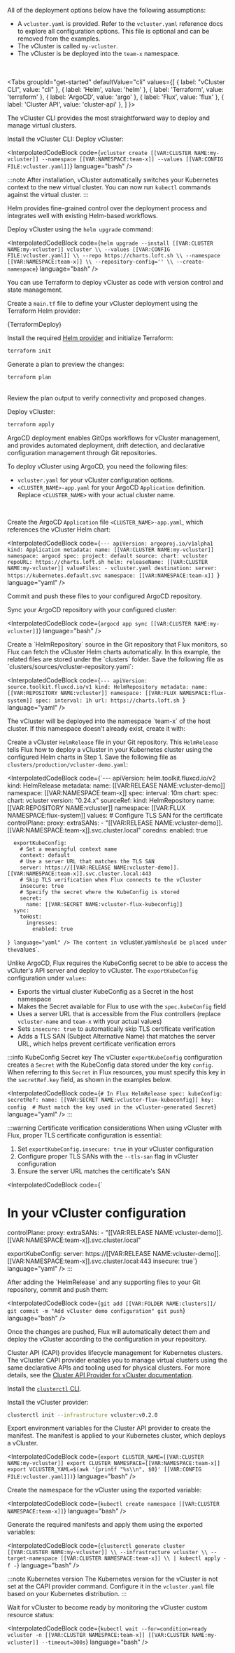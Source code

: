 

All of the deployment options below have the following assumptions:

- A `vcluster.yaml` is provided. Refer to the `vcluster.yaml` reference docs to explore all configuration options. This file is optional and can be removed from the examples.
- The vCluster is called `my-vcluster`.
- The vCluster is be deployed into the `team-x` namespace.

<br></br>
<Tabs
  groupId="get-started"
  defaultValue="cli"
  values={[
    { label: "vCluster CLI", value: "cli" },
    { label: 'Helm', value: 'helm' },
    { label: 'Terraform', value: 'terraform' },
    { label: 'ArgoCD', value: 'argo' },
    { label: 'Flux', value: 'flux' },
    { label: 'Cluster API', value: 'cluster-api' },
  ]
}>
<TabItem value="cli">

The vCluster CLI provides the most straightforward way to deploy and manage virtual clusters.

<Flow>
<Step>
Install the vCluster CLI:

<InstallCLIFragment/>

</Step>

<Step>
Deploy vCluster:

<InterpolatedCodeBlock
  code={`vcluster create [[VAR:CLUSTER NAME:my-vcluster]] --namespace [[VAR:NAMESPACE:team-x]] --values [[VAR:CONFIG FILE:vcluster.yaml]]`}
  language="bash"
/>

:::note
After installation, vCluster automatically switches your Kubernetes context to the new virtual cluster. You can now run `kubectl` commands against the virtual cluster.
:::

</Step>
</Flow>

</TabItem>
<TabItem value="helm">

Helm provides fine-grained control over the deployment process and integrates well with existing Helm-based workflows.

<Flow>
<Step>

Deploy vCluster using the `helm upgrade` command:

<InterpolatedCodeBlock
  code={`helm upgrade --install [[VAR:CLUSTER NAME:my-vcluster]] vcluster \\
    --values [[VAR:CONFIG FILE:vcluster.yaml]] \\
    --repo https://charts.loft.sh \\
    --namespace [[VAR:NAMESPACE:team-x]] \\
    --repository-config='' \\
    --create-namespace`}
  language="bash"
/>

</Step>
</Flow>

</TabItem>
<TabItem value="terraform">

You can use Terraform to deploy vCluster as code with version control and state management.

<Flow>
<Step>

Create a `main.tf` file to define your vCluster deployment using the Terraform Helm provider:

<CodeBlock language="hcl">{TerraformDeploy}</CodeBlock>

</Step>

<Step>

Install the required [Helm provider](https://registry.terraform.io/providers/hashicorp/helm/latest) and initialize Terraform:

```bash
terraform init
```

</Step>

<Step>

Generate a plan to preview the changes:

```bash
terraform plan
```

<br />
Review the plan output to verify connectivity and proposed changes.
</Step>

<Step>

Deploy vCluster:

```bash
terraform apply
```

</Step>
</Flow>

</TabItem>
<TabItem value="argo">

ArgoCD deployment enables GitOps workflows for vCluster management, and provides automated deployment, drift detection, and declarative configuration management through Git repositories.

To deploy vCluster using ArgoCD, you need the following files:

- `vcluster.yaml` for your vCluster configuration options.
- `<CLUSTER_NAME>-app.yaml` for your ArgoCD `Application` definition. Replace `<CLUSTER_NAME>` with your actual cluster name.

<br />

<Flow>
<Step>

Create the ArgoCD `Application` file `<CLUSTER_NAME>-app.yaml`, which references the vCluster Helm chart:

<InterpolatedCodeBlock
  code={`---
  apiVersion: argoproj.io/v1alpha1
  kind: Application
  metadata:
    name: [[VAR:CLUSTER NAME:my-vcluster]]
    namespace: argocd
  spec:
    project: default
    source:
      chart: vcluster
      repoURL: https://charts.loft.sh
      helm:
        releaseName: [[VAR:CLUSTER NAME:my-vcluster]]
        valueFiles:
          - vcluster.yaml
    destination:
      server: https://kubernetes.default.svc
      namespace: [[VAR:NAMESPACE:team-x]]
  `}
  language="yaml"
/>

</Step>

<Step>

Commit and push these files to your configured ArgoCD repository.

</Step>

<Step>

Sync your ArgoCD repository with your configured cluster:

<InterpolatedCodeBlock
 code={`argocd app sync [[VAR:CLUSTER NAME:my-vcluster]]`}
 language="bash"
/>

</Step>
</Flow>

</TabItem>
<TabItem value="flux">
<Flow id="flux-deploy-vcluster">
<Step>
Create a `HelmRepository` source in the Git repository that Flux monitors, so Flux can fetch the vCluster Helm charts automatically. In this example, the related files are stored under the `clusters` folder.
Save the following file as `clusters/sources/vcluster-repository.yaml`:

<InterpolatedCodeBlock
  code={`---
  apiVersion: source.toolkit.fluxcd.io/v1
  kind: HelmRepository
  metadata:
    name: [[VAR:REPOSITORY NAME:vcluster]]
    namespace: [[VAR:FLUX NAMESPACE:flux-system]]
  spec:
    interval: 1h
    url: https://charts.loft.sh
  `}
  language="yaml"
/>

</Step>

<Step>
The vCluster will be deployed into the namespace `team-x` of the host cluster. If this namespace doesn’t already exist, create it with:
<InterpolatedCodeBlock
 code={`kubectl create namespace [[VAR:NAMESPACE:team-x]]`}
 language="bash"
/>


</Step>

<Step>

Create a vCluster `HelmRelease` file in your Git repository. This `HelmRelease` tells Flux how to deploy a vCluster in your Kubernetes cluster using the configured Helm charts in Step 1.
Save the following file as `clusters/production/vcluster-demo.yaml`:

<InterpolatedCodeBlock
  code={`---
  apiVersion: helm.toolkit.fluxcd.io/v2
  kind: HelmRelease
  metadata:
    name: [[VAR:RELEASE NAME:vcluster-demo]]
    namespace: [[VAR:NAMESPACE:team-x]]
  spec:
    interval: 10m
    chart:
      spec:
        chart: vcluster
        version: "0.24.x"
        sourceRef:
          kind: HelmRepository
          name: [[VAR:REPOSITORY NAME:vcluster]]
          namespace: [[VAR:FLUX NAMESPACE:flux-system]]
    values:
      # Configure TLS SAN for the certificate
      controlPlane:
        proxy:
          extraSANs:
            - "[[VAR:RELEASE NAME:vcluster-demo]].[[VAR:NAMESPACE:team-x]].svc.cluster.local"
        coredns:
          enabled: true

      exportKubeConfig:
        # Set a meaningful context name
        context: default
        # Use a server URL that matches the TLS SAN
        server: https://[[VAR:RELEASE NAME:vcluster-demo]].[[VAR:NAMESPACE:team-x]].svc.cluster.local:443
        # Skip TLS verification when Flux connects to the vCluster
        insecure: true
        # Specify the secret where the KubeConfig is stored
        secret:
          name: [[VAR:SECRET NAME:vcluster-flux-kubeconfig]]
      sync:
        toHost:
          ingresses:
            enabled: true
  `}
  language="yaml"
/>
The content in `vcluster.yaml` should be placed under the `values`.

Unlike ArgoCD, Flux requires the KubeConfig secret to be able to access the vCluter's API server and deploy to vCluster. 
The `exportKubeConfig` configuration under `values`:
- Exports the virtual cluster KubeConfig as a Secret in the host namespace
- Makes the Secret available for Flux to use with the `spec.kubeConfig` field
- Uses a server URL that is accessible from the Flux controllers (replace `vcluster-name` and `team-x` with your actual values)
- Sets `insecure: true` to automatically skip TLS certificate verification
- Adds a TLS SAN (Subject Alternative Name) that matches the server URL, which helps prevent certificate verification errors

:::info KubeConfig Secret key
The vCluster `exportKubeConfig` configuration creates a `Secret` with the KubeConfig data stored under the key `config`. When referring to this `Secret` in Flux resources, you must specify this key in the `secretRef.key` field, as shown in the examples below.

<InterpolatedCodeBlock
  code={`# In Flux HelmRelease
spec:
  kubeConfig:
    secretRef:
      name: [[VAR:SECRET NAME:vcluster-flux-kubeconfig]]
      key: config  # Must match the key used in the vCluster-generated Secret`}
  language="yaml"
/>
:::

:::warning Certificate verification considerations
When using vCluster with Flux, proper TLS certificate configuration is essential:

1. Set `exportKubeConfig.insecure: true` in your vCluster configuration
2. Configure proper TLS SANs with the `--tls-san` flag in vCluster configuration
3. Ensure the server URL matches the certificate's SAN

<InterpolatedCodeBlock
  code={`
# In your vCluster configuration
controlPlane:
  proxy:
    extraSANs:
      - "[[VAR:RELEASE NAME:vcluster-demo]].[[VAR:NAMESPACE:team-x]].svc.cluster.local"

exportKubeConfig:
  server: https://[[VAR:RELEASE NAME:vcluster-demo]].[[VAR:NAMESPACE:team-x]].svc.cluster.local:443
  insecure: true`}
  language="yaml"
/>
:::

</Step>

<Step>
After adding the `HelmRelease` and any supporting files to your Git repository, commit and push them:

<InterpolatedCodeBlock
  code={`git add [[VAR:FOLDER NAME:clusters]]/
git commit -m "Add vCluster demo configuration"
git push`}
  language="bash"
/>


Once the changes are pushed, Flux will automatically detect them and deploy the vCluster according to the configuration in your repository.

</Step>
</Flow>

</TabItem>
<TabItem value="cluster-api">

Cluster API (CAPI) provides lifecycle management for Kubernetes clusters. The vCluster CAPI provider enables you to manage virtual clusters using the same declarative APIs and tooling used for physical clusters. For more details, see the [Cluster API Provider for vCluster documentation](https://github.com/loft-sh/cluster-api-provider-vcluster).

<Flow>
<Step>

Install the [`clusterctl` CLI](https://cluster-api.sigs.k8s.io/user/quick-start.html#install-clusterctl).

</Step>

<Step>

Install the vCluster provider:

```bash
clusterctl init --infrastructure vcluster:v0.2.0
```

</Step>

<Step>

Export environment variables for the Cluster API provider to create the manifest. The manifest is applied to your Kubernetes cluster, which deploys a vCluster.

<InterpolatedCodeBlock
  code={`export CLUSTER_NAME=[[VAR:CLUSTER NAME:my-vcluster]]
export CLUSTER_NAMESPACE=[[VAR:NAMESPACE:team-x]]
export VCLUSTER_YAML=$(awk '{printf "%s\\n", $0}' [[VAR:CONFIG FILE:vcluster.yaml]])`}
  language="bash"
/>

</Step>

<Step>

Create the namespace for the vCluster using the exported variable:

<InterpolatedCodeBlock
  code={`kubectl create namespace [[VAR:CLUSTER NAMESPACE:team-x]]`}
  language="bash"
/>
</Step>

<Step>

Generate the required manifests and apply them using the exported variables:

<InterpolatedCodeBlock
  code={`clusterctl generate cluster [[VAR:CLUSTER NAME:my-vcluster]] \\
    --infrastructure vcluster \\
    --target-namespace [[VAR:CLUSTER NAMESPACE:team-x]] \\
  | kubectl apply -f -`}
  language="bash"
/>

:::note Kubernetes version
The Kubernetes version for the vCluster is not set at the CAPI provider command. Configure it in the `vcluster.yaml` file based on your Kubernetes distribution.
:::

</Step>

<Step>

Wait for vCluster to become ready by monitoring the vCluster custom resource status:

<InterpolatedCodeBlock
  code={`kubectl wait --for=condition=ready vcluster -n [[VAR:CLUSTER NAMESPACE:team-x]] [[VAR:CLUSTER NAME:my-vcluster]] --timeout=300s`}
  language="bash"
/>

</Step>
</Flow>

</TabItem>
</Tabs>
